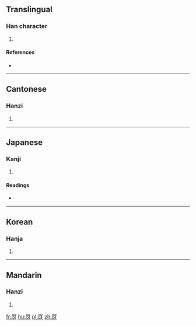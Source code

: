 ==Translingual==

===Han character===
{{Han char|rn=27|rad=厂|as=04|sn=6|four=71241|canj=MMVH|ids=⿸厂牙}}

# {{defn|Han|sort=厂04}}

====References====
* {{Han ref|kx=0160.300|dkj=02907|dj=0367.160|hdz=10069.090|uh=538A|ud=21386|bh=C9C4|bd=51652}}

----

==Cantonese==

===Hanzi===
{{yue-hanzi|jyut=|y=a2}}

# {{defn|lang=yue|sort=厂04}}

----

==Japanese==

===Kanji===
{{ja-kanji|grade=|rs=厂04}}

# {{defn|lang=ja|sort=厂04}}

====Readings====
* {{ja-readings|on=[[か]] (ka), [[げ]] (ge)|kun=[[くいちがう]] (kuichigau)}}

----

==Korean==

===Hanja===
{{ko-hanja|hangeul=아|rv=a|mr=a}}

# {{defn|lang=ko|sort=厂04}}

----

==Mandarin==

===Hanzi===
{{cmn-hanzi|pin=[[yǎ]] ([[ya3]])|wg=ya<sup>3</sup>}}

# {{defn|lang=cmn|sort=厂04}}

[[fr:厊]]
[[hu:厊]]
[[pl:厊]]
[[zh:厊]]